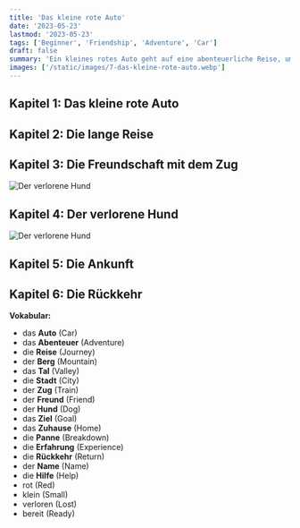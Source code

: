 ```yaml
---
title: 'Das kleine rote Auto'
date: '2023-05-23'
lastmod: '2023-05-23'
tags: ['Beginner', 'Friendship', 'Adventure', 'Car']
draft: false
summary: 'Ein kleines rotes Auto geht auf eine abenteuerliche Reise, um neuen Freunden zu helfen.'
images: ['/static/images/7-das-kleine-rote-auto.webp']
---
```


## Kapitel 1: Das kleine rote Auto


<TextToSpeechPlayer
  text="Es gab einmal ein **kleines rotes Auto**, das Otto genannt wurde. Otto war immer **bereit**, auf ein **Abenteuer** zu gehen."
  translation="Once upon a time, there was a **small red car** named Otto. Otto was always **ready** to go on an **adventure**."
/>

## Kapitel 2: Die lange Reise

<TextToSpeechPlayer
  text="Eines Tages machte sich Otto auf eine lange **Reise**, um einem **Freund** zu helfen. Er fuhr über **Berge**, durch **Täler** und durch riesige **Städte**."
  translation="One day, Otto set off on a long **journey** to help a **friend**. He drove over **mountains**, through **valleys**, and through huge **cities**."
/>

## Kapitel 3: Die Freundschaft mit dem Zug

![Der verlorene Hund](/static/images/7-das-kleine-rote-auto-1.webp)

<TextToSpeechPlayer
  text="Auf seiner Reise traf Otto einen freundlichen **Zug** namens Zeno. Zeno hatte eine **Panne** und konnte nicht weiterfahren. Otto half ihm, wieder in Gang zu kommen."
  translation="On his journey, Otto met a friendly **train** named Zeno. Zeno had a **breakdown** and couldn't go any further. Otto helped him get going again."
/>

## Kapitel 4: Der verlorene Hund

![Der verlorene Hund](/static/images/7-das-kleine-rote-auto-2.webp)

<TextToSpeechPlayer
  text="Als Otto und Zeno weiterfuhren, fanden sie einen **verlorenen Hund**. Sie beschlossen, ihm zu helfen, sein **Zuhause** zu finden."
  translation="As Otto and Zeno continued, they found a **lost dog**. They decided to help him find his **home**."
/>

## Kapitel 5: Die Ankunft

<TextToSpeechPlayer
  text="Nach vielen Abenteuern und neuen **Erfahrungen** erreichte Otto schließlich sein **Ziel**. Er hatte seinem Freund geholfen und viele neue Erfahrungen gemacht."
  translation="After many adventures and new **experiences**, Otto finally reached his **goal**. He had helped his friend and had many new experiences."
/>

## Kapitel 6: Die Rückkehr

<TextToSpeechPlayer
  text="Nach seiner langen Reise kehrte Otto nach Hause zurück. Er war ein kleines rotes Auto, das **bereit** war, jedem zu helfen, der es brauchte."
  translation="After his long journey, Otto returned home. He was a small red car that was **ready** to help anyone who needed it."
/>

**Vokabular:**

- das **Auto** (Car)
- das **Abenteuer** (Adventure)
- die **Reise** (Journey)
- der **Berg** (Mountain)
- das **Tal** (Valley)
- die **Stadt** (City)
- der **Zug** (Train)
- der **Freund** (Friend)
- der **Hund** (Dog)
- das **Ziel** (Goal)
- das **Zuhause** (Home)
- die **Panne** (Breakdown)
- die **Erfahrung** (Experience)
- die **Rückkehr** (Return)
- der **Name** (Name)
- die **Hilfe** (Help)
- rot (Red)
- klein (Small)
- verloren (Lost)
- bereit (Ready)
